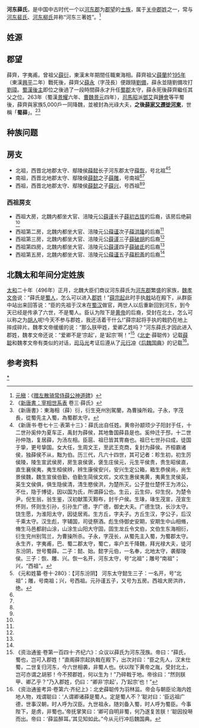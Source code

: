 '''河东薛氏'''，是中国中古时代一个以[[河东郡_(中国)|河东郡]]为[[郡望|郡望]]的[[士族|士族]]，属于[[关中郡姓|关中郡姓]]之一，常与[[河东裴氏|河东裴氏]]、[[河东柳氏|河东柳氏]]并称“河东三著姓”。<ref>[[元稹|元稹]]：《[[:s:唐故越州刺史兼禦史中丞浙江東道觀察等使贈左散騎常侍河東薛公神道碑文銘|赠左散骑常侍薛公神道碑]]》</ref>

==姓源==

==郡望==
薛齊，字夷甫。曾祖父[[薛衍|薛衍]]，東漢末年期間任職東海相。薛齊祖父[[薛蘭|薛蘭]]於[[195年|195年]]（東漢[[興平_(東漢)|興平]]二年）戰死後，薛齊父[[薛永_(蜀漢)|薛永]]（字茂長）便跟隨[[劉備|劉備]]，薛永並隨劉備攻打[[劉璋|劉璋]]。[[蜀漢|蜀漢]][[後主|後主]]即位之後過了一段時間薛永才升任[[蜀郡|蜀郡]]太守，薛永死後薛齊繼任其父之位。263年（蜀漢[[景耀|景耀]]六年、[[曹魏|曹魏]][[景元|景元]]四年），[[司馬昭|司馬昭]]派[[鄧艾|鄧艾]]與[[鍾會|鍾會]]等平蜀後，薛齊與家族5,000戶一同降魏，並被封為光祿大夫，'''之後[[河東薛氏|薛家又遷徙河東]]'''，世稱「'''蜀薛'''」。<ref>《[[新唐書宰相世系表|新唐書：宰相世系表]] 卷三·薛氏》</ref><ref name=新唐書薛永>《新唐書》：東海相（薛）衍，衍生兗州別駕蘭，為曹操所殺。子永，字茂長，從蜀先主入蜀，為蜀郡太守。</ref>

==种族问题==

==房支==
*北祖，西晋北地郡太守、鄢陵侯[[薛懿|薛懿]]长子河东郡太守[[薛恢|薛恢]]，号北祖<ref name=autogenerated1>《新唐书·卷七十三·表第十三》：薛氏出自任姓。黄帝孙颛顼少子阳封于任，十二世孙奚仲为夏车正，禹封为薛侯，其地鲁国薛县是也。奚仲迁于邳，十二世孙仲虺，复居薛，为汤左相。臣扈、祖巳皆其冑裔也。祖巳七世孙曰成，徒国于挚，更号挚国。女大任，生周文王，至武王克商，复封为薛侯。齐桓霸诸侯，独薛侯不从，黜为伯。历三代，凡六十四世，其可记者：畛生初，初生厉侯陵，陵生宣武侯房，房生哀侯褒，褒生庄侯元，元生平侯贵，贵生昭侯直，直生襄侯夷，夷生桓侯辨，辨生康侯安兴，安兴生定公箱，箱生恭侯尚，尚生景侯魏，魏生宣侯伯勤，伯勤生简侯文欢，文欢生惠侯夷黄，夷黄生灵侯英，英生文侯俱，俱生隐侯清，清生愍侯洪，为楚所灭。公子登仕楚怀王为沛公，不仕，隐于博徒，因以国为氏，所谓薛公也。生云，云生仰，仰生倪，为楚令尹。倪生翁，翁生鉴，汉初献策灭黥布，封千户侯。生瑑，瑑生茂宣，茂宣生怀则，怀则生引孙，引孙生广德，字广德，御史大夫。广德生饶，长沙太守。饶生愿，为淮阳太守，因徒居焉。生方丘，字夫子。方丘生汉，字公子，后汉千乘太守。汉生彪，字辅国，司徒祭酒。彪生侍御史安期，安期生中山相脩，脩生马邑都尉山涂，山涂生山阳大守固，固生龙丘令文伯，文伯生东海相衍，衍生兖州别驾兰，为曹操所杀。子永，字茂长，从蜀先主入蜀，为蜀郡太守。永生齐，字夷甫，巴、蜀二郡太守，蜀亡，率户五千降魏，拜光禄大夫，徒河东汾阴，世号蜀薛。二子：懿、始。懿字元伯，一名奉，北地太守，袭鄢陵侯。三子：恢、雕、兴。恢一名开，河东太守，号“北祖”；雕号“南祖”；兴，“西祖”。</ref><ref name=autogenerated2>《元和姓纂·卷十·280》：【河东汾阴】 河东太守懿生三子：一名开，号“北祖”；雕，号南祖；兴，号西祖。元孙谨五子，又号为五房。西祖大房洪祚，绝。</ref>
*南祖，西晋北地郡太守、鄢陵侯[[薛懿|薛懿]]之子[[薛雕|薛雕]]，号南祖<ref name=autogenerated1 /><ref name=autogenerated2 />
*西祖，西晋北地郡太守、鄢陵侯[[薛懿|薛懿]]之子[[薛兴|薛兴]]，号西祖<ref name=autogenerated1 /><ref name=autogenerated2 />


===西祖房支===
*西祖大房，北魏内都坐大官、涪陵元公[[薛谨|薛谨]]长子[[薛初古拔|薛初古拔]]的后裔，该房后绝嗣<ref name=autogenerated2 />
*西祖第二房，北魏内都坐大官、涪陵元公[[薛谨|薛谨]]次子[[薛洪隆|薛洪隆]]的后裔<ref name=autogenerated2 />
*西祖第三房，北魏内都坐大官、涪陵元公[[薛谨|薛谨]]三子[[薛破胡|薛破胡]]的后裔<ref name=autogenerated2 />
*西祖第四房，北魏内都坐大官、涪陵元公[[薛谨|薛谨]]四子[[薛破氐|薛破氐]]的后裔<ref name=autogenerated2 />
*西祖第五房，北魏内都坐大官、涪陵元公[[薛谨|薛谨]]五子[[薛积善|薛积善]]的后裔<ref name=autogenerated2 />

==北魏太和年间分定姓族==
[[太和_(北魏)|太和]]二十年（496年）正月，北魏大臣们商议河东薛氏为[[河東郡_(中國)|河东郡]]繁盛的家族，[[魏孝文帝|魏孝文帝]]说：“薛氏是[[蜀人|蜀人]]，怎么可以进入[[郡姓|郡姓]]！”[[薛宗起|薛宗起]]此时手执[[戟|戟]]站在殿下，从群臣中站出来回答说：“臣的先祖于汉末在[[蜀汉|蜀汉]]做官，两世人以后重新回到河东，到今天已经是传承了六世，不是蜀人。臣认为陛下是[[黄帝|黄帝]]的后裔，受封在北土，怎么可以称之为[[胡人|胡人]]呢!今天不参与郡姓，我还活着干什么!”薛宗起将手执的戟扔在地上摔成碎片。魏孝文帝缓缓的说：“那么朕甲姓，爱卿乙姓吗？”河东薛氏才因此进入郡姓，魏孝文帝还说：“爱卿不是‘宗起’，是‘起宗’啊！”<ref>《资治通鉴·卷第一百四十·齐纪六》：众议以薛氏为河东茂族。帝曰：“薛氏，蜀也，岂可入郡姓！”直阁薛宗起执戟在殿下，出次对曰：“臣之先人，汉末仕蜀，二世复归河东，今六世相袭，非蜀人也。伏以陛下黄帝之胤，受封北土，岂可亦谓之胡邪！今不预郡姓，何以生为！”乃碎戟于地。帝徐曰：“然则朕甲、卿乙乎？”乃入郡姓，仍曰：“卿非‘宗起’，乃‘起宗’也！”</ref>《[[北史|北史]]·薛聪传》记载[[薛聪_(北魏)|薛聪]]和魏孝文帝有类似的对话，[[司马光|司马光]]考证后遵从了[[元行冲|元行冲]]《[[后魏国典|后魏国典]]》的记载<ref>《资治通鉴考异·卷第六·齐纪上》：北史薛聪传为羽林监。帝会与朝臣论海内姓地人物，戏谓聪曰：‘人谓卿诸薛是蜀人。定是蜀人不？’聪对曰：‘臣远祖广德，世事汉朝，时人呼为汉臣。九世祖永，随刘备入蜀，时人呼为蜀臣。今事陛下，是虏，非蜀也。’帝抚掌笑曰：‘卿可自明非蜀，何乃遂复苦朕！’聪因投啭而出。帝曰：‘薛监醉耳。’其见知如此。”今从元行冲后魏国典。</ref>。

==参考资料==
{{reflist}}

[[Category:河东薛氏|*]]